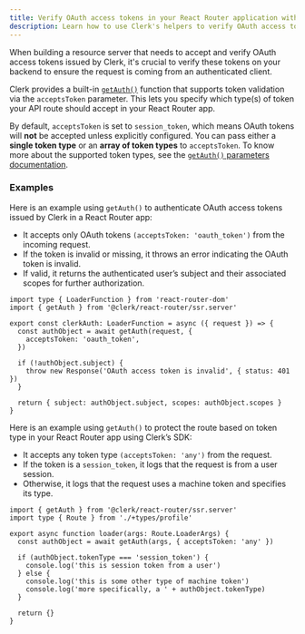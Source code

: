 ```yaml
---
title: Verify OAuth access tokens in your React Router application with Clerk
description: Learn how to use Clerk's helpers to verify OAuth access tokens in your React Router application.
---
```


When building a resource server that needs to accept and verify OAuth access tokens issued by Clerk, it's crucial to verify these tokens on your backend to ensure the request is coming from an authenticated client.

Clerk provides a built-in [`getAuth()`](/docs/references/react-router/get-auth) function that supports token validation via the `acceptsToken` parameter. This lets you specify which type(s) of token your API route should accept in your React Router app.

By default, `acceptsToken` is set to `session_token`, which means OAuth tokens will **not** be accepted unless explicitly configured. You can pass either a **single token type** or an **array of token types** to `acceptsToken`. To know more about the supported token types, see the [`getAuth()` parameters documentation](/docs/references/react-router/get-auth#parameters).

### Examples

Here is an example using `getAuth()` to authenticate OAuth access tokens issued by Clerk in a React Router app:

- It accepts only OAuth tokens `(acceptsToken: 'oauth_token')` from the incoming request.
- If the token is invalid or missing, it throws an error indicating the OAuth token is invalid.
- If valid, it returns the authenticated user’s subject and their associated scopes for further authorization.

```tsx
import type { LoaderFunction } from 'react-router-dom'
import { getAuth } from '@clerk/react-router/ssr.server'

export const clerkAuth: LoaderFunction = async ({ request }) => {
  const authObject = await getAuth(request, {
    acceptsToken: 'oauth_token',
  })

  if (!authObject.subject) {
    throw new Response('OAuth access token is invalid', { status: 401 })
  }

  return { subject: authObject.subject, scopes: authObject.scopes }
}
```

Here is an example using `getAuth()` to protect the route based on token type in your React Router app using Clerk’s SDK:

- It accepts any token type `(acceptsToken: 'any')` from the request.
- If the token is a `session_token`, it logs that the request is from a user session.
- Otherwise, it logs that the request uses a machine token and specifies its type.

```tsx
import { getAuth } from '@clerk/react-router/ssr.server'
import type { Route } from './+types/profile'

export async function loader(args: Route.LoaderArgs) {
  const authObject = await getAuth(args, { acceptsToken: 'any' })

  if (authObject.tokenType === 'session_token') {
    console.log('this is session token from a user')
  } else {
    console.log('this is some other type of machine token')
    console.log('more specifically, a ' + authObject.tokenType)
  }

  return {}
}
```
